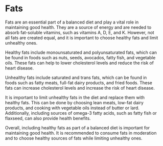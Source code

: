 # Fats

Fats are an essential part of a balanced diet and play a vital role in maintaining good health. They are a source of energy and are needed to absorb fat-soluble vitamins, such as vitamins A, D, E, and K. However, not all fats are created equal, and it is important to choose healthy fats and limit unhealthy ones.

Healthy fats include monounsaturated and polyunsaturated fats, which can be found in foods such as nuts, seeds, avocados, fatty fish, and vegetable oils. These fats can help to lower cholesterol levels and reduce the risk of heart disease.

Unhealthy fats include saturated and trans fats, which can be found in foods such as fatty meats, full-fat dairy products, and fried foods. These fats can increase cholesterol levels and increase the risk of heart disease.

It is important to limit unhealthy fats in the diet and replace them with healthy fats. This can be done by choosing lean meats, low-fat dairy products, and cooking with vegetable oils instead of butter or lard. Additionally, including sources of omega-3 fatty acids, such as fatty fish or flaxseed, can also provide health benefits.

Overall, including healthy fats as part of a balanced diet is important for maintaining good health. It is recommended to consume fats in moderation and to choose healthy sources of fats while limiting unhealthy ones.